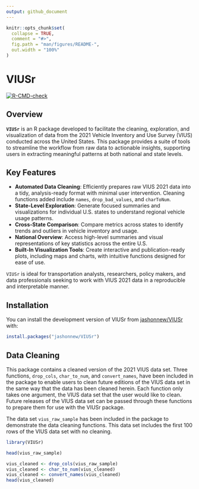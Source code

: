 ```yaml
---
output: github_document
---
```


<!-- README.md is generated from README.Rmd. Please edit that file -->

```r
knitr::opts_chunk$set(
  collapse = TRUE,
  comment = "#>",
  fig.path = "man/figures/README-",
  out.width = "100%"
)
```


# VIUSr

<!-- badges: start -->
[![R-CMD-check](https://github.com/jashonnew/VIUSr/actions/workflows/R-CMD-check.yaml/badge.svg)](https://github.com/jashonnew/VIUSr/actions/workflows/R-CMD-check.yaml)
<!-- badges: end -->

## Overview

**`VIUSr`** is an R package developed to facilitate the cleaning, exploration, and visualization of data from the 2021 Vehicle Inventory and Use Survey (VIUS) conducted across the United States. This package provides a suite of tools to streamline the workflow from raw data to actionable insights, supporting users in extracting meaningful patterns at both national and state levels.

## Key Features

- **Automated Data Cleaning**: Efficiently prepares raw VIUS 2021 data into a tidy, analysis-ready format with minimal user intervention. Cleaning functions added include `names`, `drop_bad_values`, and `charToNum`.
- **State-Level Exploration**: Generate focused summaries and visualizations for individual U.S. states to understand regional vehicle usage patterns.
- **Cross-State Comparison**: Compare metrics across states to identify trends and outliers in vehicle inventory and usage.
- **National Overview**: Access high-level summaries and visual representations of key statistics across the entire U.S.
- **Built-In Visualization Tools**: Create interactive and publication-ready plots, including maps and charts, with intuitive functions designed for ease of use.

`VIUSr` is ideal for transportation analysts, researchers, policy makers, and data professionals seeking to work with VIUS 2021 data in a reproducible and interpretable manner.


## Installation

You can install the development version of VIUSr from [jashonnew/VIUSr](https://github.com/jashonnew/VIUSr) with:

``` r
install.packages("jashonnew/VIUSr")
```

## Data Cleaning

This package contains a cleaned version of the 2021 VIUS data set. Three functions, `drop_cols`, `char_to_num`, and `convert_names`, have been included in the package to enable users to clean future editions of the VIUS data set in the same way that the data has been cleaned herein. Each function only takes one argument, the VIUS data set that the user would like to clean. Future releases
of the VIUS data set can be passed through these functions to prepare them for
use with the VIUSr package.

The data set `vius_raw_sample` has been included in the package to demonstrate
the data cleaning functions. This data set includes the first 100 rows of the
VIUS data set with no cleaning.

```r
library(VIUSr)

head(vius_raw_sample)

vius_cleaned <- drop_cols(vius_raw_sample)
vius_cleaned <- char_to_num(vius_cleaned)
vius_cleaned <- convert_names(vius_cleaned)
head(vius_cleaned)
```

